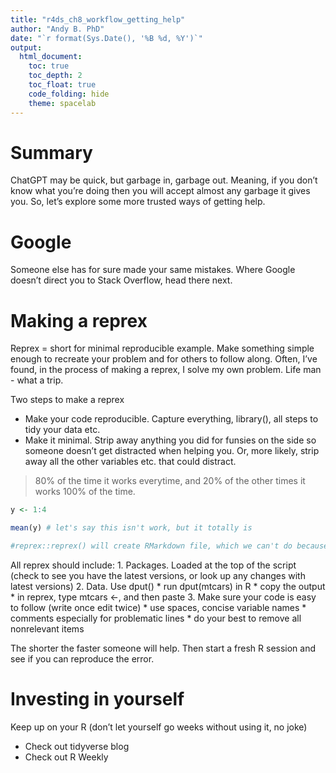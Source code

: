 ```yaml
---
title: "r4ds_ch8_workflow_getting_help"
author: "Andy B. PhD"
date: "`r format(Sys.Date(), '%B %d, %Y')`"
output:
  html_document: 
    toc: true
    toc_depth: 2
    toc_float: true
    code_folding: hide
    theme: spacelab
---
```


# Summary

ChatGPT may be quick, but garbage in, garbage out. Meaning, if you don't know what you're doing then you will accept almost any garbage it gives you. So, let's explore some more trusted ways of getting help. 

# Google

Someone else has for sure made your same mistakes. Where Google doesn't direct you to Stack Overflow, head there next. 

# Making a reprex

Reprex = short for minimal reproducible example. Make something simple enough to recreate your problem and for others to follow along. Often, I've found, in the process of making a reprex, I solve my own problem. Life man - what a trip. 

Two steps to make a reprex

* Make your code reproducible. Capture everything, library(), all steps to tidy your data etc. 
* Make it minimal. Strip away anything you did for funsies on the side so someone doesn't get distracted when helping you. Or, more likely, strip away all the other variables etc. that could distract. 

> 80% of the time it works everytime, and 20% of the other times it works 100% of the time. 

```r
y <- 1:4

mean(y) # let's say this isn't work, but it totally is

#reprex::reprex() will create RMarkdown file, which we can't do because we are already in an RMarkdown file. Meta Markdown. 
```

All reprex should include:
1. Packages. Loaded at the top of the script (check to see you have the latest versions, or look up any changes with latest versions)
2. Data. Use dput() 
  * run dput(mtcars) in R
  * copy the output
  * in reprex, type mtcars <-, and then paste
3. Make sure your code is easy to follow (write once edit twice)
  * use spaces, concise variable names
  * comments especially for problematic lines
  * do your best to remove all nonrelevant items

The shorter the faster someone will help. Then start a fresh R session and see if you can reproduce the error. 

# Investing in yourself

Keep up on your R (don't let yourself go weeks without using it, no joke)

* Check out tidyverse blog
* Check out R Weekly

